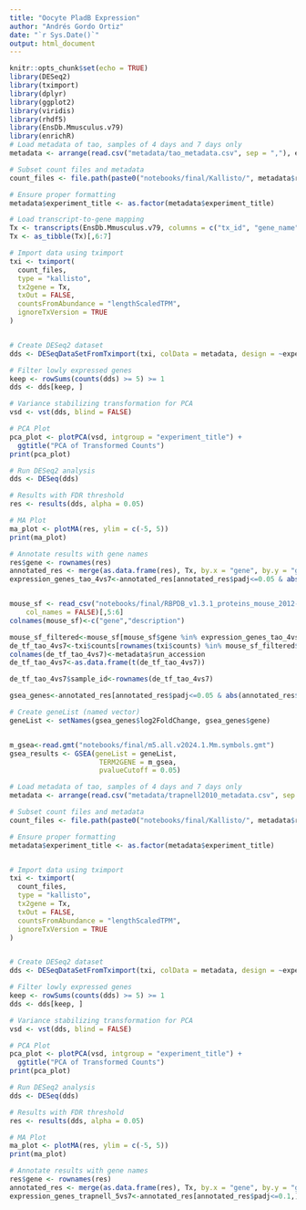 ```yaml
---
title: "Oocyte PladB Expression"
author: "Andrés Gordo Ortiz"
date: "`r Sys.Date()`"
output: html_document
---
```

```r
knitr::opts_chunk$set(echo = TRUE)
library(DESeq2)
library(tximport)
library(dplyr)
library(ggplot2)
library(viridis)
library(rhdf5)
library(EnsDb.Mmusculus.v79)
library(enrichR)
# Load metadata of tao, samples of 4 days and 7 days only
metadata <- arrange(read.csv("metadata/tao_metadata.csv", sep = ","), experiment_title)[7:12,]

# Subset count files and metadata
count_files <- file.path(paste0("notebooks/final/Kallisto/", metadata$run_accession,"/abundance.h5"))

# Ensure proper formatting
metadata$experiment_title <- as.factor(metadata$experiment_title)

# Load transcript-to-gene mapping
Tx <- transcripts(EnsDb.Mmusculus.v79, columns = c("tx_id", "gene_name"))
Tx <- as_tibble(Tx)[,6:7]

# Import data using tximport
txi <- tximport(
  count_files, 
  type = "kallisto", 
  tx2gene = Tx, 
  txOut = FALSE, 
  countsFromAbundance = "lengthScaledTPM",
  ignoreTxVersion = TRUE
)


# Create DESeq2 dataset
dds <- DESeqDataSetFromTximport(txi, colData = metadata, design = ~experiment_title)

# Filter lowly expressed genes
keep <- rowSums(counts(dds) >= 5) >= 1
dds <- dds[keep, ]

# Variance stabilizing transformation for PCA
vsd <- vst(dds, blind = FALSE)

# PCA Plot
pca_plot <- plotPCA(vsd, intgroup = "experiment_title") + 
  ggtitle("PCA of Transformed Counts")
print(pca_plot)

```

```r
# Run DESeq2 analysis
dds <- DESeq(dds)

# Results with FDR threshold
res <- results(dds, alpha = 0.05)

# MA Plot
ma_plot <- plotMA(res, ylim = c(-5, 5))
print(ma_plot)

# Annotate results with gene names
res$gene <- rownames(res)
annotated_res <- merge(as.data.frame(res), Tx, by.x = "gene", by.y = "gene_name", all.x = TRUE)
expression_genes_tao_4vs7<-annotated_res[annotated_res$padj<=0.05 & abs(annotated_res$log2FoldChange)>=1,] %>% na.omit() %>% arrange(-abs(log2FoldChange))


mouse_sf <- read_csv("notebooks/final/RBPDB_v1.3.1_proteins_mouse_2012-11-21.csv", 
    col_names = FALSE)[,5:6]
colnames(mouse_sf)<-c("gene","description")

mouse_sf_filtered<-mouse_sf[mouse_sf$gene %in% expression_genes_tao_4vs7$gene,]
de_tf_tao_4vs7<-txi$counts[rownames(txi$counts) %in% mouse_sf_filtered$gene,]
colnames(de_tf_tao_4vs7)<-metadata$run_accession
de_tf_tao_4vs7<-as.data.frame(t(de_tf_tao_4vs7))

de_tf_tao_4vs7$sample_id<-rownames(de_tf_tao_4vs7)

gsea_genes<-annotated_res[annotated_res$padj<=0.05 & abs(annotated_res$log2FoldChange)>=1,] %>% na.omit() %>% arrange(-log2FoldChange)

# Create geneList (named vector)
geneList <- setNames(gsea_genes$log2FoldChange, gsea_genes$gene)


m_gsea<-read.gmt("notebooks/final/m5.all.v2024.1.Mm.symbols.gmt")
gsea_results <- GSEA(geneList = geneList, 
                      TERM2GENE = m_gsea,
                      pvalueCutoff = 0.05)
```







```r
# Load metadata of tao, samples of 4 days and 7 days only
metadata <- arrange(read.csv("metadata/trapnell2010_metadata.csv", sep = ","), experiment_title)[1:5,]

# Subset count files and metadata
count_files <- file.path(paste0("notebooks/final/Kallisto/", metadata$run_accession,"/abundance.h5"))

# Ensure proper formatting
metadata$experiment_title <- as.factor(metadata$experiment_title)


# Import data using tximport
txi <- tximport(
  count_files, 
  type = "kallisto", 
  tx2gene = Tx, 
  txOut = FALSE, 
  countsFromAbundance = "lengthScaledTPM",
  ignoreTxVersion = TRUE
)


# Create DESeq2 dataset
dds <- DESeqDataSetFromTximport(txi, colData = metadata, design = ~experiment_title)

# Filter lowly expressed genes
keep <- rowSums(counts(dds) >= 5) >= 1
dds <- dds[keep, ]

# Variance stabilizing transformation for PCA
vsd <- vst(dds, blind = FALSE)

# PCA Plot
pca_plot <- plotPCA(vsd, intgroup = "experiment_title") + 
  ggtitle("PCA of Transformed Counts")
print(pca_plot)

```

```r
# Run DESeq2 analysis
dds <- DESeq(dds)

# Results with FDR threshold
res <- results(dds, alpha = 0.05)

# MA Plot
ma_plot <- plotMA(res, ylim = c(-5, 5))
print(ma_plot)

# Annotate results with gene names
res$gene <- rownames(res)
annotated_res <- merge(as.data.frame(res), Tx, by.x = "gene", by.y = "gene_name", all.x = TRUE)
expression_genes_trapnell_5vs7<-annotated_res[annotated_res$padj<=0.1,] %>% na.omit() %>% arrange(-abs(log2FoldChange))

```

